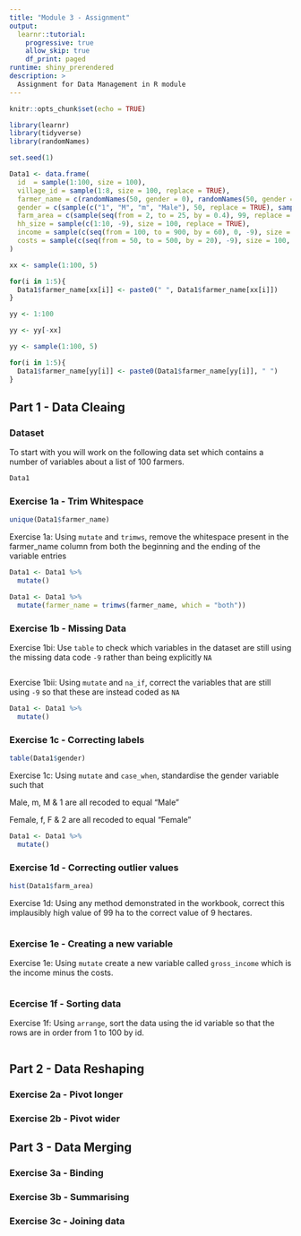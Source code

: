 ```yaml
---
title: "Module 3 - Assignment"
output: 
  learnr::tutorial:
    progressive: true
    allow_skip: true
    df_print: paged
runtime: shiny_prerendered
description: >
  Assignment for Data Management in R module
---
```



```r
knitr::opts_chunk$set(echo = TRUE)

library(learnr)
library(tidyverse)
library(randomNames)

set.seed(1)

Data1 <- data.frame(
  id  = sample(1:100, size = 100),
  village_id = sample(1:8, size = 100, replace = TRUE),
  farmer_name = c(randomNames(50, gender = 0), randomNames(50, gender = 1)),
  gender = c(sample(c("1", "M", "m", "Male"), 50, replace = TRUE), sample(c("2", "F", "f", "Female"), 50, replace = TRUE)),
  farm_area = c(sample(seq(from = 2, to = 25, by = 0.4), 99, replace = TRUE), 100),
  hh_size = sample(c(1:10, -9), size = 100, replace = TRUE),
  income = sample(c(seq(from = 100, to = 900, by = 60), 0, -9), size = 100, replace = TRUE),
  costs = sample(c(seq(from = 50, to = 500, by = 20), -9), size = 100, replace = TRUE)
)

xx <- sample(1:100, 5)

for(i in 1:5){
  Data1$farmer_name[xx[i]] <- paste0(" ", Data1$farmer_name[xx[i]])
}

yy <- 1:100

yy <- yy[-xx]

yy <- sample(1:100, 5)

for(i in 1:5){
  Data1$farmer_name[yy[i]] <- paste0(Data1$farmer_name[yy[i]], " ")
}

```

## Part 1 - Data Cleaing

### Dataset

To start with you will work on the following data set which contains a number of variables about a list of 100 farmers.

```r
Data1
```

### Exercise 1a - Trim Whitespace

```r
unique(Data1$farmer_name)
```
Exercise 1a: Using `mutate` and `trimws`, remove the whitespace present in the farmer_name column from both the beginning and the ending of the variable entries

```r
Data1 <- Data1 %>%
  mutate()
```

```r
Data1 <- Data1 %>%
  mutate(farmer_name = trimws(farmer_name, which = "both"))
```


### Exercise 1b - Missing Data

Exercise 1bi: Use `table` to check which variables in the dataset are still using the missing data code `-9` rather than being explicitly `NA`

```r

```

Exercise 1bii: Using `mutate` and `na_if`, correct the variables that are still using `-9` so that these are instead coded as `NA`

```r
Data1 <- Data1 %>%
  mutate()
```

### Exercise 1c - Correcting labels

```r
table(Data1$gender)
```
Exercise 1c: Using `mutate` and `case_when`, standardise the gender variable such that

Male, m, M & 1 are all recoded to equal "Male"

Female, f, F & 2 are all recoded to equal "Female"

```r
Data1 <- Data1 %>%
  mutate()
```

### Exercise 1d - Correcting outlier values

```r
hist(Data1$farm_area)
```

Exercise 1d: Using any method demonstrated in the workbook, correct this implausibly high value of 99 ha to the correct value of 9 hectares.

```r

```

### Exercise 1e - Creating a new variable


Exercise 1e: Using `mutate` create a new variable called `gross_income` which is the income minus the costs.

```r

```

### Ecercise 1f - Sorting data

Exercise 1f: Using `arrange`, sort the data using the id variable so that the rows are in order from 1 to 100 by id.

```r

```


## Part 2 - Data Reshaping

### Exercise 2a - Pivot longer

### Exercise 2b - Pivot wider

## Part 3 - Data Merging

### Exercise 3a - Binding

### Exercise 3b - Summarising

### Exercise 3c - Joining data